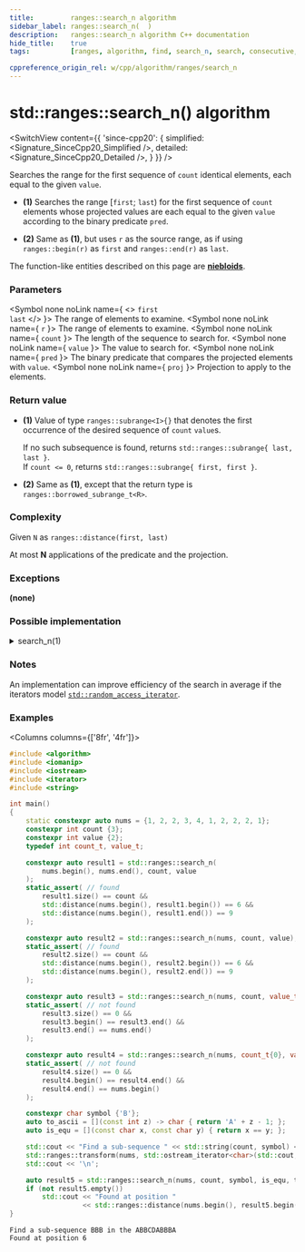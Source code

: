 ```yaml
---
title:         ranges::search_n algorithm
sidebar_label: ranges::search_n(  )
description:   ranges::search_n algorithm C++ documentation
hide_title:    true
tags:          [ranges, algorithm, find, search_n, search, consecutive, sequence, look]

cppreference_origin_rel: w/cpp/algorithm/ranges/search_n
---
```



<!----------------- Codes ---------------------->


# std::ranges::search_n() algorithm

<SwitchView content={{
	'since-cpp20': {
		simplified:	<Signature_SinceCpp20_Simplified />,
		detailed:	<Signature_SinceCpp20_Detailed />,
	}
}} />

Searches the range for the first sequence of `count` identical elements, each equal to the given `value`.

- **(1)** Searches the range [`first`; `last`) for the first sequence of `count` elements whose projected values are each equal to the given `value` according to the binary predicate `pred`.

- **(2)** Same as **(1)**, but uses `r` as the source range, as if using `ranges::begin(r)` as `first` and `ranges::end(r)` as `last`.

The function-like entities described on this page are [**niebloids**](#).

### Parameters

<SymbolTable>

  <Symbol none noLink name={ <> <code>first</code> <br/> <code>last</code> </> }>
    The range of elements to examine.
  </Symbol>
  <Symbol none noLink name={ <code>r</code> }>
    The range of elements to examine.
  </Symbol>
  <Symbol none noLink name={ <code>count</code> }>
    The length of the sequence to search for.
  </Symbol>
  <Symbol none noLink name={ <code>value</code> }>
    The value to search for.
  </Symbol>
  <Symbol none noLink name={ <code>pred</code> }>
    The binary predicate that compares the projected elements with <code>value</code>.
  </Symbol>
  <Symbol none noLink name={ <code>proj</code> }>
    Projection to apply to the elements.
  </Symbol>

</SymbolTable>

### Return value

- **(1)** Value of type `ranges::subrange<I>{}` that denotes the first occurrence of the desired sequence of `count` `value`s.

  If no such subsequence is found, returns `std::ranges::subrange{ last, last }`.  
  If `count <= 0`, returns `std::ranges::subrange{ first, first }`.

- **(2)** Same as **(1)**, except that the return type is `ranges::borrowed_subrange_t<R>`.

### Complexity

Given `N` as `ranges::distance(first, last)`

At most **N** applications of the predicate and the projection.

### Exceptions

**(none)**

### Possible implementation

<details>
<summary>search_n(1)</summary>

```cpp
struct search_n_fn
{
    template<std::forward_iterator I, std::sentinel_for<I> S, class T,
             class Pred = ranges::equal_to, class Proj = std::identity>
    requires std::indirectly_comparable<I, const T*, Pred, Proj>
    constexpr ranges::subrange<I>
        operator()(I first, S last, std::iter_difference_t<I> count,
                   const T& value, Pred pred = {}, Proj proj = {}) const
    {
        if (count <= 0)
            return {first, first};
        for (; first != last; ++first)
        {
            if (std::invoke(pred, std::invoke(proj, *first), value))
            {
                I start = first;
                std::iter_difference_t<I> n{1};
                for (;;)
                {
                    if (n++ == count)
                        return {start, std::next(first)}; // found
                    if (++first == last)
                        return {first, first}; // not found
                    if (!std::invoke(pred, std::invoke(proj, *first), value))
                        break; // not equ to value
                }
            }
        }
        return {first, first};
    }

    template<ranges::forward_range R, class T, class Pred = ranges::equal_to,
             class Proj = std::identity>
    requires std::indirectly_comparable<ranges::iterator_t<R>, const T*, Pred, Proj>
    constexpr ranges::borrowed_subrange_t<R>
        operator()(R&& r, ranges::range_difference_t<R> count,
                   const T& value, Pred pred = {}, Proj proj = {}) const
    {
        return (*this)(ranges::begin(r), ranges::end(r),
                       std::move(count), value,
                       std::move(pred), std::move(proj));
    }
};

inline constexpr search_n_fn search_n {};
```

</details>

### Notes

An implementation can improve efficiency of the search in average if the iterators model [`std::random_access_iterator`](#).

### Examples

<Columns columns={['8fr', '4fr']}>
<div>

```cpp title='Main.cpp' showLineNumbers
#include <algorithm>
#include <iomanip>
#include <iostream>
#include <iterator>
#include <string>

int main()
{
    static constexpr auto nums = {1, 2, 2, 3, 4, 1, 2, 2, 2, 1};
    constexpr int count {3};
    constexpr int value {2};
    typedef int count_t, value_t;

    constexpr auto result1 = std::ranges::search_n(
        nums.begin(), nums.end(), count, value
    );
    static_assert( // found
        result1.size() == count &&
        std::distance(nums.begin(), result1.begin()) == 6 &&
        std::distance(nums.begin(), result1.end()) == 9
    );

    constexpr auto result2 = std::ranges::search_n(nums, count, value);
    static_assert( // found
        result2.size() == count &&
        std::distance(nums.begin(), result2.begin()) == 6 &&
        std::distance(nums.begin(), result2.end()) == 9
    );

    constexpr auto result3 = std::ranges::search_n(nums, count, value_t{5});
    static_assert( // not found
        result3.size() == 0 &&
        result3.begin() == result3.end() &&
        result3.end() == nums.end()
    );

    constexpr auto result4 = std::ranges::search_n(nums, count_t{0}, value_t{1});
    static_assert( // not found
        result4.size() == 0 &&
        result4.begin() == result4.end() &&
        result4.end() == nums.begin()
    );

    constexpr char symbol {'B'};
    auto to_ascii = [](const int z) -> char { return 'A' + z - 1; };
    auto is_equ = [](const char x, const char y) { return x == y; };

    std::cout << "Find a sub-sequence " << std::string(count, symbol) << " in the ";
    std::ranges::transform(nums, std::ostream_iterator<char>(std::cout, ""), to_ascii);
    std::cout << '\n';

    auto result5 = std::ranges::search_n(nums, count, symbol, is_equ, to_ascii);
    if (not result5.empty())
        std::cout << "Found at position "
                  << std::ranges::distance(nums.begin(), result5.begin()) << '\n';
}
```

</div>
<div>

```plaintext title="Output"
Find a sub-sequence BBB in the ABBCDABBBA
Found at position 6
```

</div>
</Columns>
